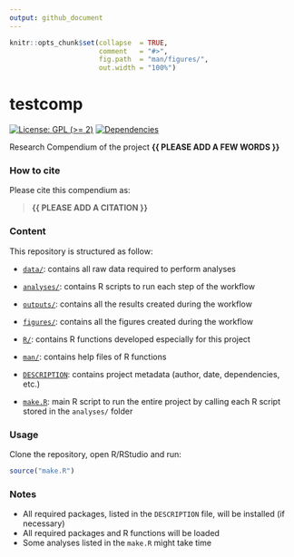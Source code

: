 ```yaml
---
output: github_document
---
```


<!-- README.md is generated from README.Rmd. Please edit that file -->


```r
knitr::opts_chunk$set(collapse  = TRUE,
                      comment   = "#>",
                      fig.path  = "man/figures/",
                      out.width = "100%")
```



# testcomp


<!-- badges: start -->
[![License: GPL (>= 2)](https://img.shields.io/badge/License-GPL%20%28%3E%3D%202%29-blue.svg)](https://choosealicense.com/licenses/gpl-2.0/)
[![Dependencies](https://img.shields.io/badge/dependencies-3/70-green?style=flat)](#)
<!-- badges: end -->


Research Compendium of the project **{{ PLEASE ADD A FEW WORDS }}**



### How to cite

Please cite this compendium as: 

> **{{ PLEASE ADD A CITATION }}**



### Content

This repository is structured as follow:

- [`data/`](https://github.com/ahasverus/testcomp/tree/master/data):
contains all raw data required to perform analyses

- [`analyses/`](https://github.com/ahasverus/testcomp/tree/master/analyses/):
contains R scripts to run each step of the workflow

- [`outputs/`](https://github.com/ahasverus/testcomp/tree/master/outputs):
contains all the results created during the workflow

- [`figures/`](https://github.com/ahasverus/testcomp/tree/master/figures):
contains all the figures created during the workflow

- [`R/`](https://github.com/ahasverus/testcomp/tree/master/R):
contains R functions developed especially for this project

- [`man/`](https://github.com/ahasverus/testcomp/tree/master/man):
contains help files of R functions

- [`DESCRIPTION`](https://github.com/ahasverus/testcomp/tree/master/DESCRIPTION):
contains project metadata (author, date, dependencies, etc.)

- [`make.R`](https://github.com/ahasverus/testcomp/tree/master/make.R):
main R script to run the entire project by calling each R script stored in the `analyses/` folder



### Usage

Clone the repository, open R/RStudio and run:

```r
source("make.R")
```



### Notes

- All required packages, listed in the `DESCRIPTION` file, will be installed (if necessary)
- All required packages and R functions will be loaded
- Some analyses listed in the `make.R` might take time

